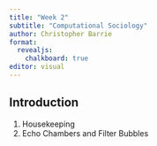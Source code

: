 ```yaml
---
title: "Week 2"
subtitle: "Computational Sociology"
author: Christopher Barrie
format:
  revealjs:
    chalkboard: true
editor: visual
---
```


## Introduction

1.  Housekeeping
2.  Echo Chambers and Filter Bubbles


